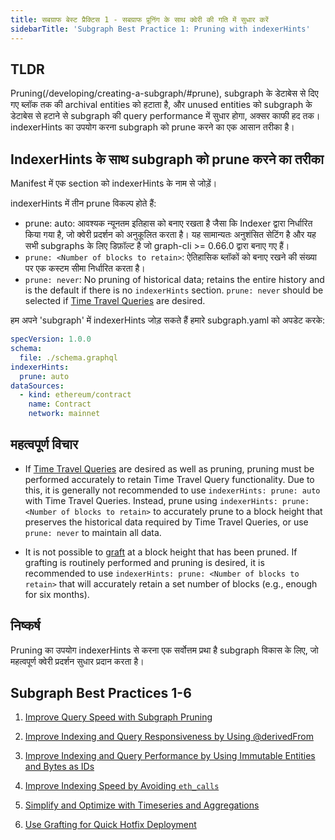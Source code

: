 ```yaml
---
title: सबग्राफ बेस्ट प्रैक्टिस 1 - सबग्राफ प्रूनिंग के साथ क्वेरी की गति में सुधार करें
sidebarTitle: 'Subgraph Best Practice 1: Pruning with indexerHints'
---
```


## TLDR

Pruning(/developing/creating-a-subgraph/#prune), subgraph के डेटाबेस से दिए गए ब्लॉक तक की archival entities को हटाता है, और unused entities को subgraph के डेटाबेस से हटाने से subgraph की query performance में सुधार होगा, अक्सर काफी हद तक। indexerHints का उपयोग करना subgraph को prune करने का एक आसान तरीका है।

## IndexerHints के साथ subgraph को prune करने का तरीका

Manifest में एक section को indexerHints के नाम से जोड़ें।

indexerHints में तीन prune विकल्प होते हैं:

- prune: auto: आवश्यक न्यूनतम इतिहास को बनाए रखता है जैसा कि Indexer द्वारा निर्धारित किया गया है, जो क्वेरी प्रदर्शन को अनुकूलित करता है। यह सामान्यतः अनुशंसित सेटिंग है और यह सभी subgraphs के लिए डिफ़ॉल्ट है जो graph-cli >= 0.66.0 द्वारा बनाए गए हैं।
- `prune: <Number of blocks to retain>`: ऐतिहासिक ब्लॉकों को बनाए रखने की संख्या पर एक कस्टम सीमा निर्धारित करता है।
- `prune: never`: No pruning of historical data; retains the entire history and is the default if there is no `indexerHints` section. `prune: never` should be selected if [Time Travel Queries](/subgraphs/querying/graphql-api/#time-travel-queries) are desired.

हम अपने 'subgraph' में indexerHints जोड़ सकते हैं हमारे subgraph.yaml को अपडेट करके:

```yaml
specVersion: 1.0.0
schema:
  file: ./schema.graphql
indexerHints:
  prune: auto
dataSources:
  - kind: ethereum/contract
    name: Contract
    network: mainnet
```

## महत्वपूर्ण विचार

- If [Time Travel Queries](/subgraphs/querying/graphql-api/#time-travel-queries) are desired as well as pruning, pruning must be performed accurately to retain Time Travel Query functionality. Due to this, it is generally not recommended to use `indexerHints: prune: auto` with Time Travel Queries. Instead, prune using `indexerHints: prune: <Number of blocks to retain>` to accurately prune to a block height that preserves the historical data required by Time Travel Queries, or use `prune: never` to maintain all data.

- It is not possible to [graft](/subgraphs/cookbook/grafting/) at a block height that has been pruned. If grafting is routinely performed and pruning is desired, it is recommended to use `indexerHints: prune: <Number of blocks to retain>` that will accurately retain a set number of blocks (e.g., enough for six months).

## निष्कर्ष

Pruning का उपयोग indexerHints से करना एक सर्वोत्तम प्रथा है subgraph विकास के लिए, जो महत्वपूर्ण क्वेरी प्रदर्शन सुधार प्रदान करता है।

## Subgraph Best Practices 1-6

1. [Improve Query Speed with Subgraph Pruning](/subgraphs/cookbook/pruning/)

2. [Improve Indexing and Query Responsiveness by Using @derivedFrom](/subgraphs/cookbook/derivedfrom/)

3. [Improve Indexing and Query Performance by Using Immutable Entities and Bytes as IDs](/subgraphs/cookbook/immutable-entities-bytes-as-ids/)

4. [Improve Indexing Speed by Avoiding `eth_calls`](/subgraphs/cookbook/avoid-eth-calls/)

5. [Simplify and Optimize with Timeseries and Aggregations](/subgraphs/cookbook/timeseries/)

6. [Use Grafting for Quick Hotfix Deployment](/subgraphs/cookbook/grafting-hotfix/)
